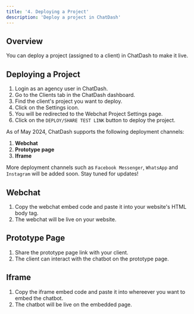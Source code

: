 ```yaml
---
title: '4. Deploying a Project'
description: 'Deploy a project in ChatDash'
---
```


## Overview

You can deploy a project (assigned to a client) in ChatDash to make it live.


## Deploying a Project

1. Login as an agency user in ChatDash.
2. Go to the Clients tab in the ChatDash dashboard.
3. Find the client's project you want to deploy.
4. Click on the Settings icon.
5. You will be redirected to the Webchat Project Settings page.
6. Click on the `DEPLOY/SHARE TEST LINK` button to deploy the project.

As of May 2024, ChatDash supports the following deployment channels:

1. **Webchat**
2. **Prototype page**
3. **Iframe**

More deployment channels such as `Facebook Messenger`, `WhatsApp` and `Instagram` will be added soon.
Stay tuned for updates!

## Webchat
1. Copy the webchat embed code and paste it into your website's HTML body tag.
2. The webchat will be live on your website.

## Prototype Page
1. Share the prototype page link with your client.
2. The client can interact with the chatbot on the prototype page.

## Iframe
1. Copy the iframe embed code and paste it into whereever you want to embed the chatbot.
2. The chatbot will be live on the embedded page.
